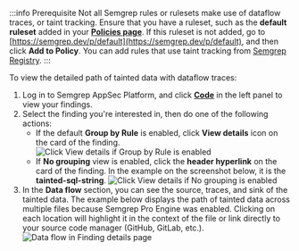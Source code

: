 :::info Prerequisite
Not all Semgrep rules or rulesets make use of dataflow traces, or taint tracking. Ensure that you have a ruleset, such as the **default ruleset** added in your **[Policies page](https://semgrep.dev/orgs/-/policies)**. If this ruleset is not added, go to [https://semgrep.dev/p/default](https://semgrep.dev/p/default), and then click **Add to Policy**. You can add rules that use taint tracking from [Semgrep Registry](https://semgrep.dev/explore).
:::

To view the detailed path of tainted data with dataflow traces:

1. Log in to Semgrep AppSec Platform, and click **[Code](https://semgrep.dev/orgs/-/findings)** in the left panel to view your findings.
1. Select the finding you're interested in, then do one of the following actions:
   - If the default **Group by Rule** is enabled, click <i class="fa-regular fa-window-restore"></i> **View details** icon on the card of the finding.
     ![Click View details if Group by Rule is enabled](/img/cloud-platform-findings-group-by-rule-view-details.png#md-width)
   - If **No grouping** view is enabled, click the **header hyperlink** on the card of the finding. In the example on the screenshot below, it is the **tainted-sql-string**.
     ![Click View details if No grouping is enabled](/img/cloud-platform-findings-no-grouping-view-details.png#md-width)
1. In the <i class="fa-solid fa-droplet"></i> **Data flow** <i class="fa-regular fa-circle-info"></i> section, you can see the source, traces, and sink of the tainted data. The example below displays the path of tainted data across multiple files because Semgrep Pro Engine was enabled. Clicking on each location will highlight it in the context of the file or link directly to your source code manager (GitHub, GitLab, etc.).
   ![Data flow in Finding details page](/img/cloud-platform-findings-details-data-flow.png#md-width)
